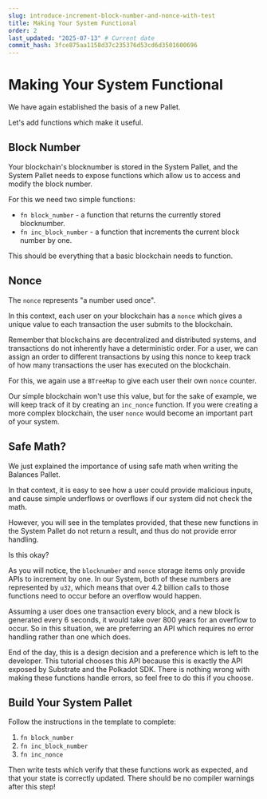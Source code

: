 ```yaml
---
slug: introduce-increment-block-number-and-nonce-with-test
title: Making Your System Functional
order: 2
last_updated: "2025-07-13" # Current date
commit_hash: 3fce875aa1158d37c235376d53cd6d3501600696
---
```


# Making Your System Functional

We have again established the basis of a new Pallet.

Let's add functions which make it useful.

## Block Number

Your blockchain's blocknumber is stored in the System Pallet, and the System Pallet needs to expose functions which allow us to access and modify the block number.

For this we need two simple functions:

- `fn block_number` - a function that returns the currently stored blocknumber.
- `fn inc_block_number` - a function that increments the current block number by one.

This should be everything that a basic blockchain needs to function.

## Nonce

The `nonce` represents "a number used once".

In this context, each user on your blockchain has a `nonce` which gives a unique value to each transaction the user submits to the blockchain.

Remember that blockchains are decentralized and distributed systems, and transactions do not inherently have a deterministic order. For a user, we can assign an order to different transactions by using this nonce to keep track of how many transactions the user has executed on the blockchain.

For this, we again use a `BTreeMap` to give each user their own `nonce` counter.

Our simple blockchain won't use this value, but for the sake of example, we will keep track of it by creating an `inc_nonce` function. If you were creating a more complex blockchain, the user `nonce` would become an important part of your system.

## Safe Math?

We just explained the importance of using safe math when writing the Balances Pallet.

In that context, it is easy to see how a user could provide malicious inputs, and cause simple underflows or overflows if our system did not check the math.

However, you will see in the templates provided, that these new functions in the System Pallet do not return a result, and thus do not provide error handling.

Is this okay?

As you will notice, the `blocknumber` and `nonce` storage items only provide APIs to increment by one. In our System, both of these numbers are represented by `u32`, which means that over 4.2 billion calls to those functions need to occur before an overflow would happen.

Assuming a user does one transaction every block, and a new block is generated every 6 seconds, it would take over 800 years for an overflow to occur. So in this situation, we are preferring an API which requires no error handling rather than one which does.

End of the day, this is a design decision and a preference which is left to the developer. This tutorial chooses this API because this is exactly the API exposed by Substrate and the Polkadot SDK. There is nothing wrong with making these functions handle errors, so feel free to do this if you choose.

## Build Your System Pallet

Follow the instructions in the template to complete:

1. `fn block_number`
2. `fn inc_block_number`
3. `fn inc_nonce`

Then write tests which verify that these functions work as expected, and that your state is correctly updated. There should be no compiler warnings after this step!
